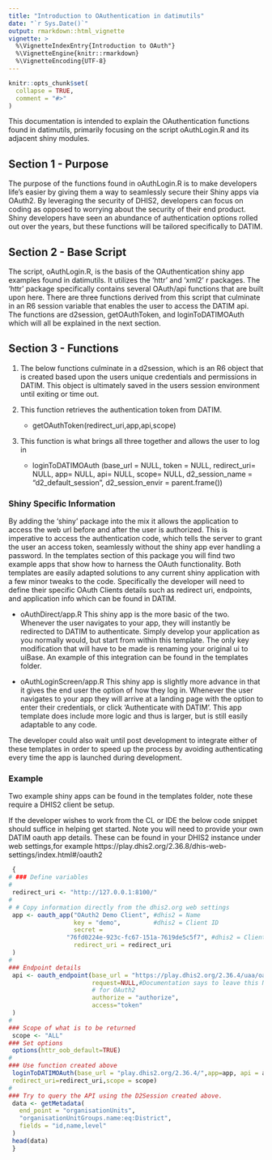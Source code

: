 ```yaml
---
title: "Introduction to OAuthentication in datimutils"
date: "`r Sys.Date()`"
output: rmarkdown::html_vignette
vignette: >
  %\VignetteIndexEntry{Introduction to OAuth"}
  %\VignetteEngine{knitr::rmarkdown}
  %\VignetteEncoding{UTF-8}
---
```


```r
knitr::opts_chunk$set(
  collapse = TRUE,
  comment = "#>"
)
```
This documentation is intended to explain the OAuthentication functions found in datimutils, primarily focusing on the script oAuthLogin.R and its adjacent shiny modules.

## Section 1 - Purpose
The purpose of the functions found in oAuthLogin.R is to make developers life's easier by giving them a way to seamlessly secure their Shiny apps via OAuth2. By leveraging the security of DHIS2, developers can focus on coding as opposed to worrying about the security of their end product. Shiny developers have seen an abundance of authentication options rolled out over the years, but these functions will be tailored specifically to DATIM. 

## Section 2 - Base Script 
The script, oAuthLogin.R, is the basis of the OAuthentication shiny app examples found in datimutils. It utilizes the 'httr' and 'xml2' r packages. The 'httr' package specifically contains several OAuth/api functions that are built upon here. There are three functions derived from this script that culminate in an R6 session variable that enables the user to access the DATIM api. The functions are d2session, getOAuthToken, and loginToDATIMOAuth which will all be explained in the next section. 

## Section 3 - Functions
1) The below functions culminate in a d2session, which is an R6 object that is created based upon the users unique credentials and permissions in DATIM. This object is ultimately saved in the users session environment until exiting or time out. 

2) This function retrieves the authentication token from DATIM. 
      * getOAuthToken(redirect_uri,app,api,scope)

3) This function is what brings all three together and allows the user to log in
      * loginToDATIMOAuth (base_url = NULL,
                         token = NULL, 
                         redirect_uri= NULL,
                         app= NULL,
                         api= NULL,
                         scope= NULL,
                         d2_session_name = "d2_default_session",
                         d2_session_envir = parent.frame())



### Shiny Specific Information
By adding the 'shiny' package into the mix it allows the application to access the web url before and after the user is authorized. This is imperative to access the authentication code, which tells the server to grant the user an access token, seamlessly without the shiny app ever handling a password. In the templates section of this package you will find two example apps that show how to harness the OAuth functionality. Both templates are easily adapted solutions to any current shiny application with a few minor tweaks to the code. Specifically the developer will need to define their specific OAuth Clients details such as redirect uri, endpoints, and application info which can be found in DATIM. 

* oAuthDirect/app.R 
This shiny app is the more basic of the two. Whenever the user navigates to your app, they will instantly be redirected to DATIM to authenticate. Simply develop your application as you normally would, but start from within this template. The only key modification that will have to be made is renaming your original ui to uiBase. An example of this integration can be found in the templates folder.

* oAuthLoginScreen/app.R
This shiny app is slightly more advance in that it gives the end user the option of how they log in. Whenever the user navigates to your app they will arrive at a landing page with the option to enter their credentials, or click 'Authenticate with DATIM'. This app template does include more logic and thus is larger, but is still easily adaptable to any code.

The developer could also wait until post development to integrate either of these templates in order to speed up the process by avoiding authenticating every time the app is launched during development.

### Example
Two example shiny apps can be found in the templates folder, note these require a DHIS2 client be setup. 

If the developer wishes to work from the CL or IDE the below code snippet should suffice in helping get started. Note you will need to provide your own DATIM oauth app details. These can be found in your DHIS2 instance under web settings,for example https://play.dhis2.org/2.36.8/dhis-web-settings/index.html#/oauth2
```r
 {
# ### Define variables
#
 redirect_uri <- "http://127.0.0.1:8100/"
#
# # Copy information directly from the dhis2.org web settings
 app <- oauth_app("OAuth2 Demo Client", #dhis2 = Name
                  key = "demo",         #dhis2 = Client ID
                  secret =
                "76fd0224e-923c-fc67-151a-7619de5c5f7", #dhis2 = Client Secret
                  redirect_uri = redirect_uri
 )
#
### Endpoint details
 api <- oauth_endpoint(base_url = "https://play.dhis2.org/2.36.4/uaa/oauth",
                       request=NULL,#Documentation says to leave this NULL
                       # for OAuth2
                       authorize = "authorize",
                       access="token"
 )
#
### Scope of what is to be returned
 scope <- "ALL"
### Set options
 options(httr_oob_default=TRUE)
#
### Use function created above
 loginToDATIMOAuth(base_url = "play.dhis2.org/2.36.4/",app=app, api = api,
 redirect_uri=redirect_uri,scope = scope)
#
### Try to query the API using the D2Session created above.
 data <- getMetadata(
   end_point = "organisationUnits",
   "organisationUnitGroups.name:eq:District",
   fields = "id,name,level"
 )
 head(data)
 }
```
